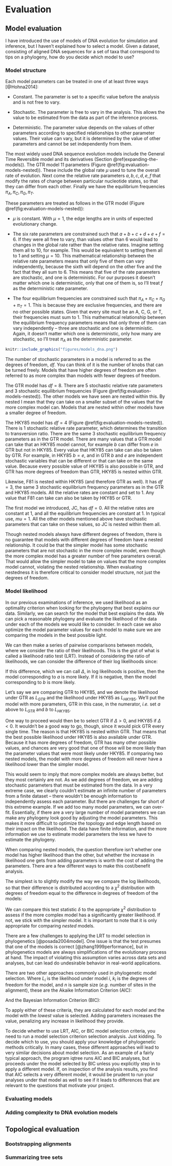 # Evaluation

## Model evaluation

I have introduced the use of models of DNA evolution for simulation and inference, but I haven't explained how to select a model. Given a dataset, consisting of aligned DNA sequences for a set of taxa that correspond to tips on a phylogeny, how do you decide which model to use?

### Model structure

Each model parameters can be treated in one of at least three ways [@Hohna2014]:

- Constant. The parameter is set to a specific value before the analysis and is not free to vary.

- Stochastic. The parameter is free to vary in the analysis. This allows the value to be estimated from the data as part of the inference process.

- Deterministic. The parameter value depends on the values of other parameters according to specified relationships to other parameter values. Their value can vary, but it is determined by the value of other parameters and cannot be set independently from them.


The most widely used DNA sequence evolution models include the General Time Reversible model and its derivatives (Section \@ref(expanding-the-models)). The GTR model 11 parameters (Figure \@ref(fig:evaluation-models-nested)). These include the global rate $\mu$ used to tune the overall rate of evolution. Next come the relative rate parameters $a,b,c,d,e,f$ that modify the rates of change between particular nucleotide states, so that they can differ from each other. Finally we have the equilibrium frequencies $\pi_A,\pi_C,\pi_G,\pi_T$.

These parameters are treated as follows in the GTR model (Figure \@ref(fig:evaluation-models-nested)):

- $\mu$ is constant. With $\mu=1$, the edge lengths are in units of expected evolutionary change.

- The six rate parameters are constrained such that $a+b+c+d+e+f=6$. If they were all free to vary, than values other than 6 would lead to changes in the global rate rather than the relative rates. Imagine setting them all to $10$, for example. This would be equivalent to setting them all to 1 and setting $\mu=10$. This mathematical relationship between the relative rate parameters means that only five of them can vary independently, because the sixth will depend on the other five and the fact that they all sum to 6. This means that five of the rate parameters are stochastic, and one is deterministic. For our purposes it doesn't matter which one is deterministic, only that one of them is, so I'll treat $f$ as the deterministic rate parameter.

- The four equilibrium frequencies are constrained such that $\pi_A+\pi_C+\pi_G+\pi_T=1$. This is because they are exclusive frequencies, and there are no other possible states. Given that every site must be an A, C, G, or T, their frequencies must sum to $1$. This mathematical relationship between the equilibrium frequency parameters means that only three of them can vary independently -- three are stochastic and one is deterministic. Again, it doesn't matter which one is deterministic, only how many are stochastic, so I'll treat $\pi_A$ as the deterministic parameter.

```r

knitr::include_graphics("figures/models_dna.png")

```

The number of stochastic parameters in a model is referred to as the degrees of freedom, $df$. You can think of it is the number of knobs that can be turned freely. Models that have higher degrees of freedom are often referred to as more complex than models with fewer degrees of freedom.

The GTR model has $df=8$. There are $5$ stochastic relative rate parameters and $3$ stochastic equilibrium frequencies (Figure \@ref(fig:evaluation-models-nested)). The other models we have seen are nested within this. By nested I mean that they can take on a smaller subset of the values that the more complex model can. Models that are nested within other models have a smaller degree of freedom.

The HKY85 model has $df=4$ (Figure \@ref(fig:evaluation-models-nested)). There is $1$ stochastic relative rate parameter, which determines the transition to transversion ratio. There are the same $3$ stochastic equilibrium frequency parameters as in the GTR model. There are many values that a GTR model can take that an HKY85 model cannot, for example $b$ can differ from $e$ in GTR but not in HKY85. Every value that HKY85 can take can also be taken by GTR. For example, in HKY85 $b=e$, and in GTR $b$ and $e$ are independent stochastic variables that can be different or that can take on the same value. Because every possible value of HKY85 is also possible in GTR, and GTR has more degrees of freedom than GTR, HKY85 is nested within GTR.

Likewise, F81 is nested within HKY85 (and therefore GTR as well). It has $df=3$, the same $3$ stochastic equilibrium frequency parameters as in the GTR and HKY85 models. All the relative rates are constant and set to $1$. Any value that F81 can take can also be taken by HKY85 or GTR.

The first model we introduced, JC, has $df=0$. All the relative rates are constant at $1$, and all the equilibrium frequencies are constant at $1$. In typical use, $mu=1$. All the other models mentioned above have stochastic parameters that can take on these values, so JC is nested within them all.

Though nested models always have different degrees of freedom, there is no guarantee that models with different degrees of freedom have a nested relationship. It could be that the simpler model has some stochastic parameters that are not stochastic in the more complex model, even though the more complex model has a greater number of free parameters overall. That would allow the simpler model to take on values that the more complex model cannot, violating the nested relationship. When evaluating nestedness it is therefore critical to consider model structure, not just the degrees of freedom.

### Model likelihood

In our previous examinations of inference, we used likelihood as an optimality criterion when looking for the phylogeny that best explains our data. Similarly, we can search for the model that best explains the data. We can pick a reasonable phylogeny and evaluate the likelihood of the data under each of the models we would like to consider. In each case we also optimize the model parameter values for each model to make sure we are comparing the models in the best possible light.

We can then make a series of pairwise comparisons between models, where we consider the ratio of their likelihoods. This is the gist of what is called a likelihood ratio test (LRT). Instead of considering the ratio of likelihoods, we can consider  the difference of their log likelihoods since:

\begin{equation} 
  ln(\frac{a}{b}) = ln(a) - ln(b)
  (\#eq:logs-diff)
\end{equation}

If this difference, which we can call $\Delta$, in log likelihoods is positive, then the model corresponding to $a$ is more likely. If it is negative, then the model corresponding to $b$ is more likely.

Let's say we are comparing GTR to HKY85, and we denote the likelihood under GTR as $L_{GTR}$ and the likelihood under HKY85 as $L_{HKY85}$. We'll put the model with more parameters, GTR in this case, in the numerator, *i.e.* set $a$ above to $L_{GTR}$ and $b$ to $L_{HKY85}$. 

\begin{equation} 
  \Delta = ln(\frac{L_{GTR}}{L_{HKY85}}) = ln(L_{GTR}) - ln(L_{HKY85})
  (\#eq:logs-gtr-hyk)
\end{equation}

One way to proceed would then be to select GTR if $\Delta>0$, and HKY85 if $\Delta<0$. It wouldn't be a good way to go, though, since it would pick GTR every single time. The reason is that HKY85 is nested within GTR. That means that the best possible likelihood under HKY85 is also available under GTR. Because it has more degrees of freedom, GTR has many other possible values, and chances are very good that one of those will be more likely than the parameter values that were most likely under HKY85. If comparing two nested models, the model with more degrees of freedom will never have a likelihood lower than the simpler model.

This would seem to imply that more complex models are always better, but they most certainly are not. As we add degrees of freedom, we are adding stochastic parameters that must be estimated from the data. In a very extreme case, we clearly couldn't estimate an infinite number of parameters from a finite dataset -- there wouldn't be enough information to independently assess each parameter. But there are challenges far short of this extreme example. If we add too many model parameters, we can over-fit. Essentially, if there are a very large number of model parameters we can make any phylogeny look good by adjusting the model parameters. This makes it more difficult to optimize the topology and edge length based on their impact on the likelihood. The data have finite information, and the more information we use to estimate model parameters the less we have to estimate the phylogeny.

When comparing nested models, the question therefore isn't whether one model has higher likelihood than the other, but whether the increase in likelihood one gets from adding parameters is worth the cost of adding the parameters. There are a few different ways to make this cost/benefit analysis.

The simplest is to slightly modify the way we compare the log likelihoods, so that their difference is distributed according to a $\chi^2$ distribution with degrees of freedom equal to the difference in degrees of freedom of the models:

\begin{equation} 
  \delta = 2(ln(L_{1}) - ln(L_{0}))
  (\#eq:lrt)
\end{equation}

We can compare this test statistic $\delta$ to the appropriate $\chi^2$ distribution to assess if the more complex model has a significantly greater likelihood. If not, we stick with the simpler model. It is important to note that it is only appropriate for comparing *nested* models.

There are a few challenges to applying the LRT to model selection in phylogenetics [@posada2004model]. One issue is that the test presumes that one of the models is correct [@zhang1999performance], but in phylogenetics models are always simplifications of the evolutionary process at hand. The impact of violating this assumption varies across data sets and analyses, but can lead do undesirable behavior in real-world applications.

There are two other approaches commonly used in phylogenetic model selection. Where $L_i$ is the likelihood under model $i$, $k_i$ is the degrees of freedom for the model, and $n$ is sample size (*e.g.* number of sites in the alignment), these are the Akaike Information Criterion (AIC):

\begin{equation} 
  AIC_i = -2(ln(L_i) + 2k_i
  (\#eq:aic)
\end{equation}

And the Bayesian Information Criterion (BIC):

\begin{equation} 
  BIC_i = -2(ln(L_i) + k_iln(n)
  (\#eq:aic)
\end{equation}

To apply either of these criteria, they are calculated for each model and the model with the *lowest* value is selected. Adding parameters increases the value, penalizing any increase in likelihood they provide.

To decide whether to use LRT, AIC, or BIC model selection criteria, you need to run a model selection criterion selection analysis. Just kidding. To decide which to use, you should apply your knowledge of phylogenetic methods critically. In many cases, these different approaches will lead to very similar decisions about model selection. As an example of a fairly typical approach, the program iqtree runs AIC and BIC analyses, but proceeds under the model selected by BIC unless you explicitly step in to apply a different model. If, on inspection of the analysis results, you find that AIC selects a very different model, it would be prudent to run your analyses under that model as well to see if it leads to differences that are relevant to the questions that motivate your project.

### Evaluating models

### Adding complexity to DNA evolution models


## Topological evaluation

### Bootstrapping alignments

### Summarizing tree sets